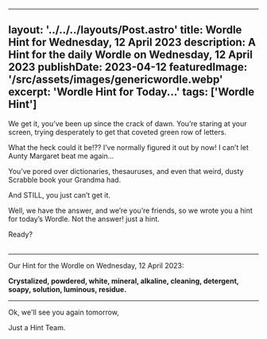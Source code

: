 ---
  layout: '../../../layouts/Post.astro'
  title: Wordle Hint for Wednesday, 12 April 2023
  description: A Hint for the daily Wordle on Wednesday, 12 April 2023
  publishDate: 2023-04-12
  featuredImage: '/src/assets/images/genericwordle.webp'
  excerpt: 'Wordle Hint for Today...'
  tags: ['Wordle Hint']
  ---

  We get it, you’ve been up since the crack of dawn. You’re staring at your screen, trying desperately to get that coveted green row of letters. 

  What the heck could it be!??
  I’ve normally figured it out by now!
  I can’t let Aunty Margaret beat me again… 

  You’ve pored over dictionaries, thesauruses, and even that weird, dusty Scrabble book your Grandma had.

  And STILL, you just can’t get it. 

  Well, we have the answer, and we’re you’re friends, so we wrote you a hint for today’s Wordle.
  Not the answer! just a hint. 

  Ready?<br /><br />

  ----

  Our Hint for the Wordle on Wednesday, 12 April 2023:

  **Crystalized, powdered, white, mineral, alkaline, cleaning, detergent, soapy, solution, luminous, residue.**

  ----

  Ok, we'll see you again tomorrow, 

  Just a Hint Team.
  